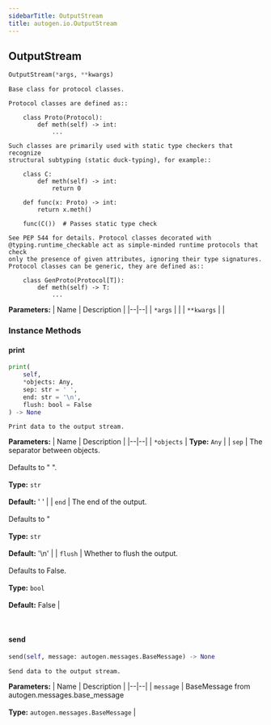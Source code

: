 ```yaml
---
sidebarTitle: OutputStream
title: autogen.io.OutputStream
---
```

<h2 id="autogen.io.OutputStream" class="doc doc-heading">
    <code class="doc-symbol doc-symbol-heading doc-symbol-class"></code>
    <span class="doc doc-object-name doc-class-name">OutputStream</span>
    <a href="#autogen.io.OutputStream" class="headerlink" title="Permanent link"></a>
</h2>

```python
OutputStream(*args, **kwargs)
```

    Base class for protocol classes.
    
    Protocol classes are defined as::
    
        class Proto(Protocol):
            def meth(self) -> int:
                ...
    
    Such classes are primarily used with static type checkers that recognize
    structural subtyping (static duck-typing), for example::
    
        class C:
            def meth(self) -> int:
                return 0
    
        def func(x: Proto) -> int:
            return x.meth()
    
        func(C())  # Passes static type check
    
    See PEP 544 for details. Protocol classes decorated with
    @typing.runtime_checkable act as simple-minded runtime protocols that check
    only the presence of given attributes, ignoring their type signatures.
    Protocol classes can be generic, they are defined as::
    
        class GenProto(Protocol[T]):
            def meth(self) -> T:
                ...

<b>Parameters:</b>
| Name | Description |
|--|--|
| `*args` |  |
| `**kwargs` |  |

### Instance Methods

<code class="doc-symbol doc-symbol-heading doc-symbol-method"></code>
#### print
<a href="#autogen.io.OutputStream.print" class="headerlink" title="Permanent link"></a>

```python
print(
    self,
    *objects: Any,
    sep: str = ' ',
    end: str = '\n',
    flush: bool = False
) -> None
```

    Print data to the output stream.

<b>Parameters:</b>
| Name | Description |
|--|--|
| `*objects` | **Type:** `Any` |
| `sep` | The separator between objects.<br/><br/>Defaults to " ".<br/><br/>**Type:** `str`<br/><br/>**Default:** ' ' |
| `end` | The end of the output.<br/><br/>Defaults to "<br/><br/>**Type:** `str`<br/><br/>**Default:** '\n' |
| `flush` | Whether to flush the output.<br/><br/>Defaults to False.<br/><br/>**Type:** `bool`<br/><br/>**Default:** False |

<br />

<code class="doc-symbol doc-symbol-heading doc-symbol-method"></code>
#### send
<a href="#autogen.io.OutputStream.send" class="headerlink" title="Permanent link"></a>

```python
send(self, message: autogen.messages.BaseMessage) -> None
```

    Send data to the output stream.

<b>Parameters:</b>
| Name | Description |
|--|--|
| `message` | BaseMessage from autogen.messages.base_message<br/><br/>**Type:** `autogen.messages.BaseMessage` |

<br />